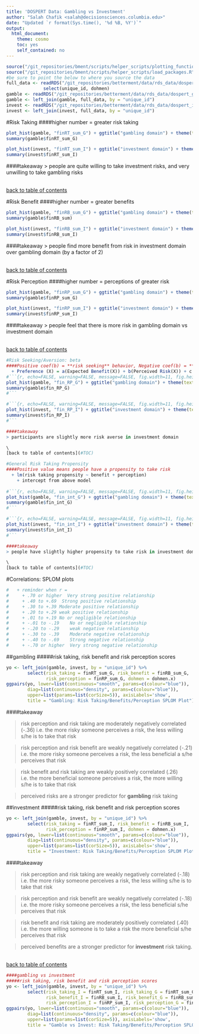 ```yaml
---
title: 'DOSPERT Data: Gambling vs Investment'
author: "Salah Chafik <salah@decisionsciences.columbia.edu>"
date: "Updated `r format(Sys.time(), '%d %B, %Y')`"
output:
  html_document:
    theme: cosmo
    toc: yes
    self_contained: no
---
```


```r
source("/git_repositories/bment/scripts/helper_scripts/plotting_functions.R")
source("/git_repositories/bment/scripts/helper_scripts/load_packages.R")
#be sure to point the below to where you source the data
full_data <- readRDS("/git_repositories/betterment/data/rds_data/dospert_data.RDS") %>%
              select(unique_id, dohmen)
gamble <- readRDS("/git_repositories/betterment/data/rds_data/dospert_gamble.RDS")
gamble <- left_join(gamble, full_data, by = "unique_id")
invest <- readRDS("/git_repositories/betterment/data/rds_data/dospert_invest.RDS")
invest <- left_join(invest, full_data, by = "unique_id")
```

#Risk Taking
####higher number = greater risk taking 
  
```r
plot_hist(gamble, "finRT_sum_G") + ggtitle("gambling domain") + theme(text=element_text(family="Georgia", face="bold"))
summary(gamble$finRT_sum_G)
```

```r
plot_hist(invest, "finRT_sum_I") + ggtitle("investment domain") + theme(text=element_text(family="Georgia", face="bold"))
summary(invest$finRT_sum_I)
```

####takeaway 
> people are quite willing to take investment risks, and very unwilling to take gambling risks

\
[back to table of contents](#TOC)

#Risk Benefit
####higher number = greater benefits
  
```r
plot_hist(gamble, "finRB_sum_G") + ggtitle("gambling domain") + theme(text=element_text(family="Georgia", face="bold"))
summary(gamble$finRB_sum)
```

```r
plot_hist(invest, "finRB_sum_I") + ggtitle("investment domain") + theme(text=element_text(family="Georgia", face="bold"))
summary(invest$finRB_sum_I)
```

####takeaway 
> people find more benefit from risk in investment domain over gambling domain (by a factor of 2)

\
[back to table of contents](#TOC)

#Risk Perception
####higher number = perceptions of greater risk 
  
```r
plot_hist(gamble, "finRP_sum_G") + ggtitle("gambling domain") + theme(text=element_text(family="Georgia", face="bold"))
summary(gamble$finRP_sum_G)
```

```r
plot_hist(invest, "finRP_sum_I") + ggtitle("investment domain") + theme(text=element_text(family="Georgia", face="bold"))
summary(invest$finRP_sum_I)
```

####takeaway
> people feel that there is more risk in gambling domain vs investment domain

\
[back to table of contents](#TOC)

```r
#Risk Seeking/Aversion: beta
####Positive coef(b) = **risk seeking** behavior, Negative coef(b) = **risk aversion** behavior
  + Preference (X) = a(Expected Benefit(X)) + b(Perceived Risk(X)) + c
#```{r, echo=FALSE, warning=FALSE, message=FALSE, fig.width=11, fig.height=4, cache=TRUE}
plot_hist(gamble, "fin_RP_G") + ggtitle("gambling domain") + theme(text=element_text(family="Georgia", face="bold"))
summary(gamble$fin_RP_G)
#```

#```{r, echo=FALSE, warning=FALSE, message=FALSE, fig.width=11, fig.height=4, cache=TRUE}
plot_hist(invest, "fin_RP_I") + ggtitle("investment domain") + theme(text=element_text(family="Georgia", face="bold"))
summary(invest$fin_RP_I)
#```

####takeaway 
> participants are slightly more risk averse in investment domain

\
[back to table of contents](#TOC)
```

```r
#General Risk Taking Propensity 
####Positive value means people have a propensity to take risk
  + lm(risk taking propensity ~ benefit + perception)
    + intercept from above model
  
#```{r, echo=FALSE, warning=FALSE, message=FALSE, fig.width=11, fig.height=4, cache=TRUE}
plot_hist(gamble, "fin_int_G") + ggtitle("gambling domain") + theme(text=element_text(family="Georgia", face="bold"))
summary(gamble$fin_int_G)
#```

#```{r, echo=FALSE, warning=FALSE, message=FALSE, fig.width=11, fig.height=4, cache=TRUE}
plot_hist(invest, "fin_int_I") + ggtitle("investment domain") + theme(text=element_text(family="Georgia", face="bold"))
summary(invest$fin_int_I)
#```

####takeaway
> people have slightly higher propensity to take risk in investment domain vs. gambling domain

\
[back to table of contents](#TOC)
```


#Correlations: SPLOM plots
```r
#   + reminder when r = 
#     + .70 or higher  Very strong positive relationship 
#     + .40 to +.69  Strong positive relationship 
#     + .30 to +.39	Moderate positive relationship 
#     + .20 to +.29	weak positive relationship 
#     + .01 to +.19	No or negligible relationship 
#     + -.01 to -.19	No or negligible relationship 
#     + -.20 to -.29	weak negative relationship 
#     + -.30 to -.39	Moderate negative relationship 
#     + -.40 to -.69	Strong negative relationship 
#     + -.70 or higher	Very strong negative relationship
```
##gambling
#####risk taking, risk benefit and risk perception scores
```r
yo <- left_join(gamble, invest, by = "unique_id") %>%
        select(risk_taking = finRT_sum_G, risk_benefit = finRB_sum_G, 
               risk_perception = finRP_sum_G, dohmen = dohmen.x)
ggpairs(yo, lower=list(continuous="smooth", params=c(colour="blue")),
        diag=list(continuous="density", params=c(colour="blue")), 
        upper=list(params=list(corSize=5)), axisLabels='show',
        title = "Gambling: Risk Taking/Benefits/Perception SPLOM Plot") 
```

####takeaway

> risk perception and risk taking are moderately negatively correlated (-.36) i.e. the more risky someone perceives a risk, the less willing s/he is to take that risk

> risk perception and risk benefit are weakly negatively correlated (-.21) i.e. the more risky someone perceives a risk, the less beneficial a s/he perceives that risk

> risk benefit and risk taking are weakly positively correlated (.26) i.e. the more beneficial someone perceives a risk, the more willing s/he is to take that risk

> perceived risks are a stronger predictor for **gambling** risk taking 

##investment
#####risk taking, risk benefit and risk perception scores
```r
yo <- left_join(gamble, invest, by = "unique_id") %>%
        select(risk_taking = finRT_sum_I, risk_benefit = finRB_sum_I, 
               risk_perception = finRP_sum_I, dohmen = dohmen.x)
ggpairs(yo, lower=list(continuous="smooth", params=c(colour="blue")),
        diag=list(continuous="density", params=c(colour="blue")), 
        upper=list(params=list(corSize=5)), axisLabels='show',
        title = "Investment: Risk Taking/Benefits/Perception SPLOM Plot") 
```


####takeaway

> risk perception and risk taking are weakly negatively correlated (-.18) i.e. the more risky someone perceives a risk, the less willing s/he is to take that risk 

> risk perception and risk benefit are weakly negatively correlated (-.18) i.e. the more risky someone perceives a risk, the less beneficial s/he perceives that risk

> risk benefit and risk taking are moderately positively correlated (.40) i.e. the more willing someone is to take a risk the more beneficial s/he perceives that risk  

> perceived benefits are a stronger predictor for **investment** risk taking.  

\
[back to table of contents](#TOC)

```r
####gambling vs investment
#####risk taking, risk benefit and risk perception scores
yo <- left_join(gamble, invest, by = "unique_id") %>%
        select(risk_taking_I = finRT_sum_I, risk_taking_G = finRT_sum_G, 
               risk_benefit_I = finRB_sum_I, risk_benefit_G = finRB_sum_G, 
               risk_perception_I = finRP_sum_I, risk_perception_G = finRP_sum_G) 
ggpairs(yo, lower=list(continuous="smooth", params=c(colour="blue")),
        diag=list(continuous="density", params=c(colour="blue")), 
        upper=list(params=list(corSize=5)), axisLabels='show',
        title = "Gamble vs Invest: Risk Taking/Benefits/Perception SPLOM Plot") 
```

